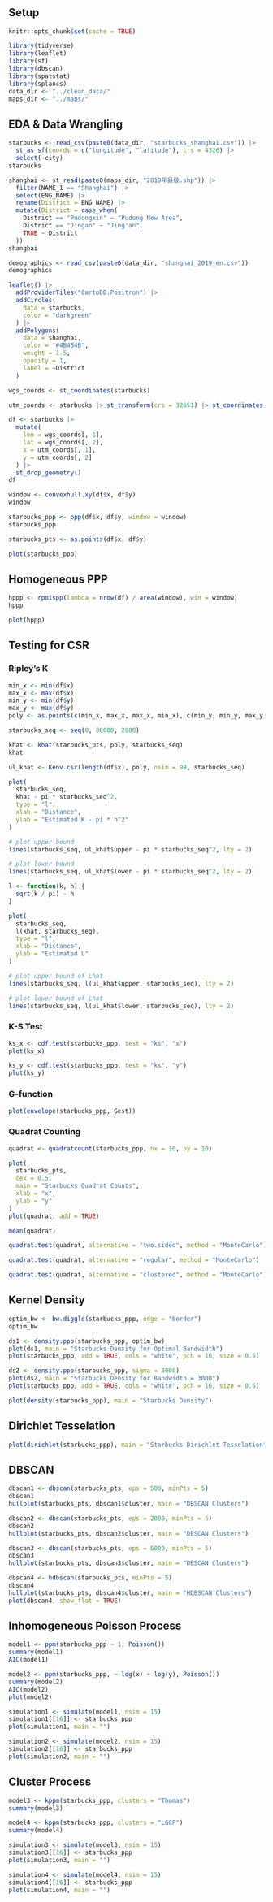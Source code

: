 
# {.tabset}

## Setup

```r
knitr::opts_chunk$set(cache = TRUE)
```

```r
library(tidyverse)
library(leaflet)
library(sf)
library(dbscan)
library(spatstat)
library(splancs)
data_dir <- "../clean_data/"
maps_dir <- "../maps/"
```

## EDA & Data Wrangling

```r
starbucks <- read_csv(paste0(data_dir, "starbucks_shanghai.csv")) |>
  st_as_sf(coords = c("longitude", "latitude"), crs = 4326) |>
  select(-city)
starbucks

shanghai <- st_read(paste0(maps_dir, "2019年县级.shp")) |>
  filter(NAME_1 == "Shanghai") |>
  select(ENG_NAME) |>
  rename(District = ENG_NAME) |>
  mutate(District = case_when(
    District == "Pudongxin" ~ "Pudong New Area",
    District == "Jingan" ~ "Jing'an",
    TRUE ~ District
  ))
shanghai

demographics <- read_csv(paste0(data_dir, "shanghai_2019_en.csv"))
demographics
```

```r
leaflet() |>
  addProviderTiles("CartoDB.Positron") |>
  addCircles(
    data = starbucks,
    color = "darkgreen"
  ) |>
  addPolygons(
    data = shanghai,
    color = "#4B4B4B",
    weight = 1.5,
    opacity = 1,
    label = ~District
  )
```

```r
wgs_coords <- st_coordinates(starbucks)

utm_coords <- starbucks |> st_transform(crs = 32651) |> st_coordinates()

df <- starbucks |>
  mutate(
    lon = wgs_coords[, 1],
    lat = wgs_coords[, 2],
    x = utm_coords[, 1],
    y = utm_coords[, 2]
  ) |>
  st_drop_geometry()
df
```

```r
window <- convexhull.xy(df$x, df$y)
window

starbucks_ppp <- ppp(df$x, df$y, window = window)
starbucks_ppp

starbucks_pts <- as.points(df$x, df$y)

plot(starbucks_ppp)
```

## Homogeneous PPP

```r
hppp <- rpoispp(lambda = nrow(df) / area(window), win = window)
hppp

plot(hppp)
```

## Testing for CSR {.tabset}

### Ripley's K

```r
min_x <- min(df$x)
max_x <- max(df$x)
min_y <- min(df$y)
max_y <- max(df$y)
poly <- as.points(c(min_x, max_x, max_x, min_x), c(min_y, min_y, max_y, max_y))

starbucks_seq <- seq(0, 80000, 2000)

khat <- khat(starbucks_pts, poly, starbucks_seq)
khat

ul_khat <- Kenv.csr(length(df$x), poly, nsim = 99, starbucks_seq)

plot(
  starbucks_seq,
  khat - pi * starbucks_seq^2,
  type = "l",
  xlab = "Distance",
  ylab = "Estimated K - pi * h^2"
)

# plot upper bound
lines(starbucks_seq, ul_khat$upper - pi * starbucks_seq^2, lty = 2)

# plot lower bound
lines(starbucks_seq, ul_khat$lower - pi * starbucks_seq^2, lty = 2)
```

```r
l <- function(k, h) {
  sqrt(k / pi) - h
}

plot(
  starbucks_seq,
  l(khat, starbucks_seq),
  type = "l",
  xlab = "Distance",
  ylab = "Estimated L"
)

# plot upper bound of Lhat
lines(starbucks_seq, l(ul_khat$upper, starbucks_seq), lty = 2)

# plot lower bound of Lhat
lines(starbucks_seq, l(ul_khat$lower, starbucks_seq), lty = 2)
```

### K-S Test

```r
ks_x <- cdf.test(starbucks_ppp, test = "ks", "x")
plot(ks_x)

ks_y <- cdf.test(starbucks_ppp, test = "ks", "y")
plot(ks_y)
```

### G-function

```r
plot(envelope(starbucks_ppp, Gest))
```

### Quadrat Counting

```r
quadrat <- quadratcount(starbucks_ppp, nx = 10, ny = 10)

plot(
  starbucks_pts,
  cex = 0.5,
  main = "Starbucks Quadrat Counts",
  xlab = "x",
  ylab = "y"
)
plot(quadrat, add = TRUE)

mean(quadrat)

quadrat.test(quadrat, alternative = "two.sided", method = "MonteCarlo")

quadrat.test(quadrat, alternative = "regular", method = "MonteCarlo")

quadrat.test(quadrat, alternative = "clustered", method = "MonteCarlo")
```

## Kernel Density

```r
optim_bw <- bw.diggle(starbucks_ppp, edge = "border")
optim_bw

ds1 <- density.ppp(starbucks_ppp, optim_bw)
plot(ds1, main = "Starbucks Density for Optimal Bandwidth")
plot(starbucks_ppp, add = TRUE, cols = "white", pch = 16, size = 0.5)

ds2 <- density.ppp(starbucks_ppp, sigma = 3000)
plot(ds2, main = "Starbucks Density for Bandwidth = 3000")
plot(starbucks_ppp, add = TRUE, cols = "white", pch = 16, size = 0.5)

plot(density(starbucks_ppp), main = "Starbucks Density")
```

## Dirichlet Tesselation

```r
plot(dirichlet(starbucks_ppp), main = "Starbucks Dirichlet Tesselation")
```

## DBSCAN

```r
dbscan1 <- dbscan(starbucks_pts, eps = 500, minPts = 5)
dbscan1
hullplot(starbucks_pts, dbscan1$cluster, main = "DBSCAN Clusters")

dbscan2 <- dbscan(starbucks_pts, eps = 2000, minPts = 5)
dbscan2
hullplot(starbucks_pts, dbscan2$cluster, main = "DBSCAN Clusters")

dbscan3 <- dbscan(starbucks_pts, eps = 5000, minPts = 5)
dbscan3
hullplot(starbucks_pts, dbscan3$cluster, main = "DBSCAN Clusters")

dbscan4 <- hdbscan(starbucks_pts, minPts = 5)
dbscan4
hullplot(starbucks_pts, dbscan4$cluster, main = "HDBSCAN Clusters")
plot(dbscan4, show_flat = TRUE)
```

## Inhomogeneous Poisson Process

```r
model1 <- ppm(starbucks_ppp ~ 1, Poisson())
summary(model1)
AIC(model1)

model2 <- ppm(starbucks_ppp, ~ log(x) + log(y), Poisson())
summary(model2)
AIC(model2)
plot(model2)
```

```r
simulation1 <- simulate(model1, nsim = 15)
simulation1[[16]] <- starbucks_ppp
plot(simulation1, main = "")

simulation2 <- simulate(model2, nsim = 15)
simulation2[[16]] <- starbucks_ppp
plot(simulation2, main = "")
```

## Cluster Process

```r
model3 <- kppm(starbucks_ppp, clusters = "Thomas")
summary(model3)

model4 <- kppm(starbucks_ppp, clusters = "LGCP")
summary(model4)
```

```r
simulation3 <- simulate(model3, nsim = 15)
simulation3[[16]] <- starbucks_ppp
plot(simulation3, main = "")

simulation4 <- simulate(model4, nsim = 15)
simulation4[[16]] <- starbucks_ppp
plot(simulation4, main = "")
```